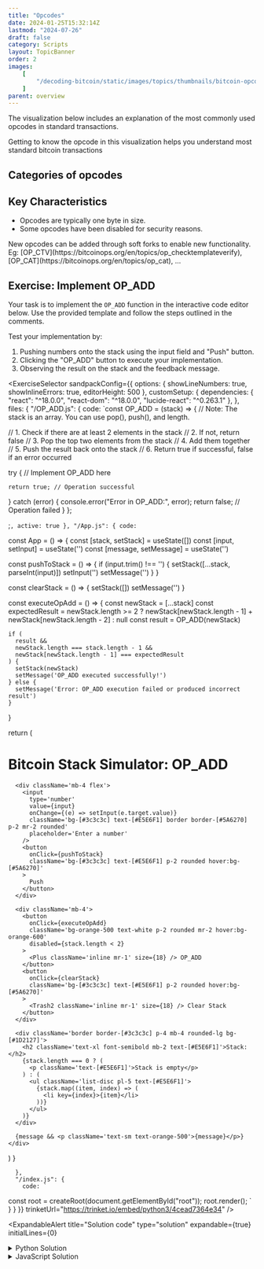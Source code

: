 ```yaml
---
title: "Opcodes"
date: 2024-01-25T15:32:14Z
lastmod: "2024-07-26"
draft: false
category: Scripts
layout: TopicBanner
order: 2
images:
    [
        "/decoding-bitcoin/static/images/topics/thumbnails/bitcoin-opcodes-thumbnail.webp"
    ]
parent: overview
---
```


The visualization below includes an explanation of the most commonly used opcodes in standard transactions.

<ExpandableAlert title="Understanding opcodes" type="info" expandable={false}>
    Getting to know the opcode in this visualization helps you understand most
    standard bitcoin transactions
</ExpandableAlert>

<OpCodeExplorer></OpCodeExplorer>

## Categories of opcodes

<div className="dark:hidden w-full rounded-lg">
    <SvgDisplay
        src="/decoding-bitcoin/static/images/topics/overview/opcode-category.gif"
        width="100%"
        height="auto"
    />
</div>
<div className="hidden dark:block w-full rounded-lg">
    <SvgDisplay
        src="/decoding-bitcoin/static/images/topics/overview/opcode-category.gif"
        width="100%"
        height="auto"
    />
</div>

## Key Characteristics

-   Opcodes are typically one byte in size.
-   Some opcodes have been disabled for security reasons.

<ExpandableAlert title="New opcodes">
    New opcodes can be added through soft forks to enable new functionality. Eg:
    [OP_CTV](https://bitcoinops.org/en/topics/op_checktemplateverify),
    [OP_CAT](https://bitcoinops.org/en/topics/op_cat), ...
</ExpandableAlert>

## Exercise: Implement OP_ADD

Your task is to implement the `OP_ADD` function in the interactive code editor below. Use the provided template and follow the steps outlined in the comments.

Test your implementation by:

1. Pushing numbers onto the stack using the input field and "Push" button.
2. Clicking the "OP_ADD" button to execute your implementation.
3. Observing the result on the stack and the feedback message.

<ExerciseSelector
  sandpackConfig={{
    options: {
      showLineNumbers: true,
      showInlineErrors: true,
      editorHeight: 500
    },
    customSetup: {
      dependencies: {
        "react": "^18.0.0",
        "react-dom": "^18.0.0",
        "lucide-react": "^0.263.1"
      },
    },
    files: {
      "/OP_ADD.js": {
        code: `const OP_ADD = (stack) => {
  // Note: The stack is an array. You can use pop(), push(), and length.

// 1. Check if there are at least 2 elements in the stack
// 2. If not, return false
// 3. Pop the top two elements from the stack
// 4. Add them together
// 5. Push the result back onto the stack
// 6. Return true if successful, false if an error occurred

try {
// Implement OP_ADD here

    return true; // Operation successful

} catch (error) {
console.error("Error in OP_ADD:", error);
return false; // Operation failed
}
};

;`,
        active: true
      },
      "/App.js": {
        code: `

const App = () => {
const [stack, setStack] = useState([])
const [input, setInput] = useState('')
const [message, setMessage] = useState('')

const pushToStack = () => {
if (input.trim() !== '') {
setStack([...stack, parseInt(input)])
setInput('')
setMessage('')
}
}

const clearStack = () => {
setStack([])
setMessage('')
}

const executeOpAdd = () => {
const newStack = [...stack]
const expectedResult =
newStack.length >= 2
? newStack[newStack.length - 1] + newStack[newStack.length - 2]
: null
const result = OP_ADD(newStack)

    if (
      result &&
      newStack.length === stack.length - 1 &&
      newStack[newStack.length - 1] === expectedResult
    ) {
      setStack(newStack)
      setMessage('OP_ADD executed successfully!')
    } else {
      setMessage('Error: OP_ADD execution failed or produced incorrect result')
    }

}

return (

<div className='bg-[#272E35] p-4 m-6 rounded-lg text-sm'>
<h1 className='text-2xl font-bold mb-4 text-[#E5E6F1]'>
Bitcoin Stack Simulator: OP_ADD
</h1>

      <div className='mb-4 flex'>
        <input
          type='number'
          value={input}
          onChange={(e) => setInput(e.target.value)}
          className='bg-[#3c3c3c] text-[#E5E6F1] border border-[#5A6270] p-2 mr-2 rounded'
          placeholder='Enter a number'
        />
        <button
          onClick={pushToStack}
          className='bg-[#3c3c3c] text-[#E5E6F1] p-2 rounded hover:bg-[#5A6270]'
        >
          Push
        </button>
      </div>

      <div className='mb-4'>
        <button
          onClick={executeOpAdd}
          className='bg-orange-500 text-white p-2 rounded mr-2 hover:bg-orange-600'
          disabled={stack.length < 2}
        >
          <Plus className='inline mr-1' size={18} /> OP_ADD
        </button>
        <button
          onClick={clearStack}
          className='bg-[#3c3c3c] text-[#E5E6F1] p-2 rounded hover:bg-[#5A6270]'
        >
          <Trash2 className='inline mr-1' size={18} /> Clear Stack
        </button>
      </div>

      <div className='border border-[#3c3c3c] p-4 mb-4 rounded-lg bg-[#1D2127]'>
        <h2 className='text-xl font-semibold mb-2 text-[#E5E6F1]'>Stack:</h2>
        {stack.length === 0 ? (
          <p className='text-[#E5E6F1]'>Stack is empty</p>
        ) : (
          <ul className='list-disc pl-5 text-[#E5E6F1]'>
            {stack.map((item, index) => (
              <li key={index}>{item}</li>
            ))}
          </ul>
        )}
      </div>

      {message && <p className='text-sm text-orange-500'>{message}</p>}
    </div>

)
}

      },
      "/index.js": {
        code: `

const root = createRoot(document.getElementById("root"));
root.render(<App />);
`
}
}
}}
trinketUrl="https://trinket.io/embed/python3/4cead7364e34"
/>

<ExpandableAlert
  title="Solution code"
  type="solution"
  expandable={true}
  initialLines={0}
>
  <details>
    <summary>Python Solution</summary>
    ```python
    def op_add(stack):
        if len(stack) < 2:
            return False
        try:
            b = stack.pop()
            a = stack.pop()
            result = a + b
            stack.append(result)
            return True
        except Exception as error:
            print(f"Error in OP_ADD: {error}")
            return False
    ```
  </details>

  <details>
    <summary>JavaScript Solution</summary>
    ```javascript
    const OP_ADD = (stack) => {
        // 1. Check if there are at least 2 elements in the stack
        if (stack.length < 2) {
            return false; // Not enough elements in the stack
        }
        try {
            // 2. Pop the top two elements from the stack
            const b = stack.pop();
            const a = stack.pop();
            // 3. Add them together
            const result = a + b;
            // 4. Push the result back onto the stack
            stack.push(result);
            // 5. Return true as the operation was successful
            return true;
        } catch (error) {
            console.error("Error in OP_ADD:", error);
            return false; // Operation failed
        }
    };
    export default OP_ADD;
    ```
  </details>
</ExpandableAlert>
